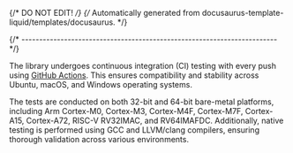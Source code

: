 {/* DO NOT EDIT! */}
{/* Automatically generated from docusaurus-template-liquid/templates/docusaurus. */}

{/* ------------------------------------------------------------------------ */}

The library undergoes continuous integration (CI) testing with every
push using [GitHub Actions](https://github.com/xpack/xpm-js/actions).
This ensures compatibility and stability across Ubuntu, macOS, and Windows
operating systems.

The tests are conducted on both 32-bit and 64-bit bare-metal platforms,
including Arm Cortex-M0, Cortex-M3, Cortex-M4F, Cortex-M7F, Cortex-A15,
Cortex-A72, RISC-V RV32IMAC, and RV64IMAFDC. Additionally, native
testing is performed using GCC and LLVM/clang compilers, ensuring
thorough validation across various environments.
